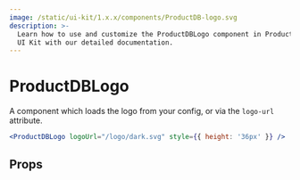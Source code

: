 ```yaml
---
image: /static/ui-kit/1.x.x/components/ProductDB-logo.svg
description: >-
  Learn how to use and customize the ProductDBLogo component in ProductDB's React Native
  UI Kit with our detailed documentation.
---
```


# ProductDBLogo

A component which loads the logo from your config, or via the `logo-url`
attribute.

```jsx
<ProductDBLogo logoUrl="/logo/dark.svg" style={{ height: '36px' }} />
```

## Props

<PropsTable of="ProductDB-logo" />

<head>
  <title>React Native UI Kit ProductDBLogo</title>
</head>
